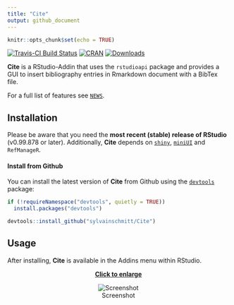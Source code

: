 ```yaml
---
title: "Cite"
output: github_document
---
```


```r
knitr::opts_chunk$set(echo = TRUE)
```

[![Travis-CI Build Status](https://travis-ci.org/sylvainschmitt/Cite.svg?branch=master)](https://travis-ci.org/sylvainschmitt/Cite)
[![CRAN](http://www.r-pkg.org/badges/version/Cite)](http://cran.rstudio.com/package=Cite)
[![Downloads](http://cranlogs.r-pkg.org/badges/Cite?color=brightgreen)](http://www.r-pkg.org/pkg/Cite)

**Cite** is a RStudio-Addin that uses the `rstudioapi` package and provides a GUI to insert bibliography entries in Rmarkdown document with a BibTex file.

For a full list of features see [`NEWS`](./NEWS.md).

## Installation

Please be aware that you need the **most recent (stable) release of RStudio** (v0.99.878 or later). Additionally, **Cite** depends on [`shiny`](https://github.com/rstudio/shiny), [`miniUI`](https://github.com/rstudio/miniUI) and `RefManageR`.

#### Install from Github
You can install the latest version of **Cite** from Github using the [`devtools`](https://github.com/hadley/devtools) package:
```r
if (!requireNamespace("devtools", quietly = TRUE))
  install.packages("devtools")

devtools::install_github("sylvainschmitt/Cite")
```

## Usage

After installing, **Cite** is available in the Addins menu within RStudio.

<center>[**Click to enlarge**](https://raw.githubusercontent.com/sylvainschmitt/Cite/master/examples/cite.gif)<center>
![Screenshot](examples/cite.gif)
